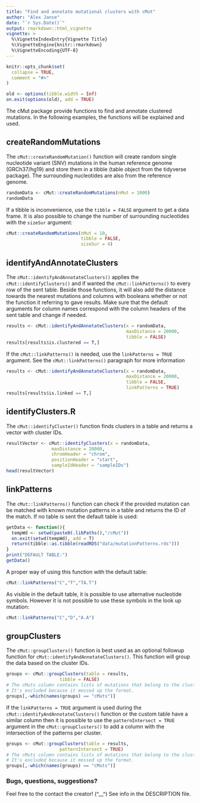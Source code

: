 ```yaml
---
title: "Find and annotate mutational clusters with cMut"
author: "Alex Janse"
date: "`r Sys.Date()`"
output: rmarkdown::html_vignette
vignette: >
  %\VignetteIndexEntry{Vignette Title}
  %\VignetteEngine{knitr::rmarkdown}
  %\VignetteEncoding{UTF-8}
---
```


```r
knitr::opts_chunk$set(
  collapse = TRUE,
  comment = "#>"
)
```
```r
old <- options(tibble.width = Inf)
on.exit(options(old), add = TRUE)
```
The cMut package provide functions to find and annotate clustered mutations.
In the following examples, the functions will be explained and used.


## createRandomMutations
The `cMut::createRandomMutation()` function will create random single nucleotide variant (SNV) mutations in the human reference genome (GRCh37/hg19) and store them in a tibble (table object from the tidyverse package). The surrounding nucleotides are also from the reference genome.
```r
randomData <- cMut::createRandomMutations(nMut = 1000)
randomData
```

If a tibble is inconvenience, use the `tibble = FALSE` argument to get a data frame.
It is also possible to change the number of surrounding nucleotides with the `sizeSur` argument:
```r
cMut::createRandomMutations(nMut = 10, 
                            tibble = FALSE,
                            sizeSur = 4)
```


## identifyAndAnnotateClusters
The `cMut::identifyAndAnnotateClusters()` applies the `cMut::identifyClusters()` and if wanted the `cMut::linkPatterns()` to every row of the sent table. Beside those functions, it will also add the distance towards the nearest mutations and columns with booleans whether or not the function it referring to gave results. Make sure that the default arguments for column names correspond with the column headers of the sent table and change if needed.

```r
results <- cMut::identifyAndAnnotateClusters(x = randomData, 
                                             maxDistance = 20000,
                                             tibble = FALSE)
results[results$is.clustered == T,]
```

If the `cMut::linkPatterns()` is needed, use the `linkPatterns = TRUE` argument. See the `cMut::linkPatterns()` paragraph for more information
```r
results <- cMut::identifyAndAnnotateClusters(x = randomData, 
                                             maxDistance = 20000,
                                             tibble = FALSE,
                                             linkPatterns = TRUE)
results[results$is.linked == T,]
```

## identifyClusters.R
The `cMut::identifyCluster()` function finds clusters in a table and returns a vector with cluster IDs.

```r
resultVector <- cMut::identifyClusters(x = randomData,
                 maxDistance = 20000,
                 chromHeader = "chrom",
                 positionHeader = "start",
                 sampleIdHeader = "sampleIDs")
head(resultVector)
```

## linkPatterns
The `cMut::linkPatterns()` function can check if the provided mutation can be matched with known mutation patterns in a table and returns the ID of the match.
If no table is sent the default table is used:

```r
getData <- function(){
  tempWd <- setwd(paste0(.libPaths(),"/cMut")) 
  on.exit(setwd(tempWd), add = T)
  return(tibble::as.tibble(readRDS("data/mutationPatterns.rds")))
}
print("DEFAULT TABLE:")
getData()
```

A proper way of using this function with the default table:
```r
cMut::linkPatterns("C","T","TA.T")
```

As visible in the default table, it is possible to use alternative nucleotide symbols. However it is not possible to use these symbols in the look up mutation:
```r
cMut::linkPatterns("C","D","A.A")
```


## groupClusters
The `cMut::groupClusters()` function is best used as an optional followup function for `cMut::identifyAndAnnotateClusters()`. This function will group the data based on the cluster IDs. 
```r
groups <- cMut::groupClusters(table = results,
                    tibble = FALSE)
# The cMuts column contains lists of mutations that belong to the cluster.
# It's excluded because it messed up the format.
groups[,-which(names(groups) == "cMuts")] 
```

If the `linkPatterns = TRUE` argument is used during the `cMut::identifyAndAnnotateClusters()` function or the custom table have a similar column then it is possible to use the `patternIntersect = TRUE` argument in the `cMut::groupClusters()` to add a column with the intersection of the patterns per cluster.
```r
groups <- cMut::groupClusters(table = results,
                    patternIntersect = TRUE)
# The cMuts column contains lists of mutations that belong to the cluster.
# It's excluded because it messed up the format.
groups[,-which(names(groups) == "cMuts")] 
```

### Bugs, questions, suggestions?
Feel free to the contact the creator! (^__^)
See info in the DESCRIPTION file.
